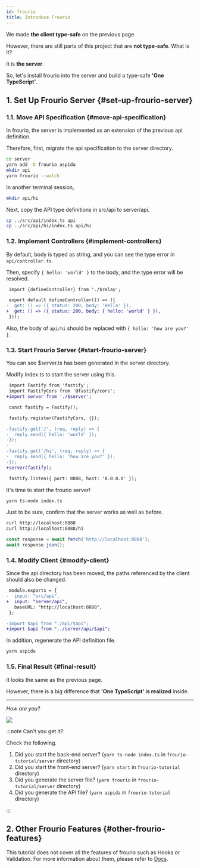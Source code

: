 ```yaml
---
id: frourio
title: Introduce Frourio
---
```



We made **the client type-safe** on the previous page.

However, there are still parts of this project that are **not type-safe**. What is it?

It is **the server**.

So, let's install frourio into the server and build a type-safe **'One TypeScript'**.

## 1. Set Up Frourio Server {#set-up-frourio-server}

### 1.1. Move API Specification {#move-api-specification}

In frourio, the server is implemented as an extension of the previous api definition.

Therefore, first, migrate the api specification to the server directory.

```sh title=Terminal
cd server
yarn add -D frourio aspida
mkdir api
yarn frourio --watch
```

In another terminal session,

```sh title=Terminal
mkdir api/hi
```

Next, copy the API type definitions in src/api to server/api.

```sh title=Terminal
cp ../src/api/index.ts api
cp ../src/api/hi/index.ts api/hi
```

### 1.2. Implement Controllers {#implement-controllers}

By default, body is typed as string, and you can see the type error in `api/controller.ts`.

Then, specify `{ hello: 'world' }` to the body, and the type error will be resolved.

```diff title=server/api/controller.ts
 import {defineController} from './$relay';

 export default defineController(() => ({
-  get: () => ({ status: 200, body: 'Hello' }),
+  get: () => ({ status: 200, body: { hello: 'world' } }),
 }));
```

Also, the body of `api/hi` should be replaced with `{ hello: 'how are you?' }`.

### 1.3. Start Frourio Server {#start-frourio-server}

You can see $server.ts has been generated in the server directory.

Modify index.ts to start the server using this.

```diff title=server/index.ts
 import Fastify from 'fastify';
 import FastifyCors from '@fastify/cors';
+import server from './$server';

 const fastify = Fastify();

 fastify.register(FastifyCors, {});

-fastify.get('/', (req, reply) => {
-  reply.send({ hello: 'world' });
-});
-
-fastify.get('/hi', (req, reply) => {
-  reply.send({ hello: 'how are you?' });
-});
+server(fastify);

 fastify.listen({ port: 8888, host: '0.0.0.0' });
```

It's time to start the frourio server!

```sh title=Terminal
yarn ts-node index.ts
```

Just to be sure, confirm that the server works as well as before.

```sh title=Terminal
curl http://localhost:8888
curl http://localhost:8888/hi
```

```js title='Browser Console'
const response = await fetch('http://localhost:8888');
await response.json();
```

### 1.4. Modify Client {#modify-client}

Since the api directory has been moved, the paths referenced by the client should also be changed.

```diff title=aspida.config.js
 module.exports = {
-  input: "src/api",
+  input: "server/api",
   baseURL: "http://localhost:8888",
 };
```

```diff title=src/apiClient.ts
-import $api from "./api/$api";
+import $api from "../server/api/$api";
```

In addition, regenerate the API definition file.

```sh title='Terminal'
yarn aspida
```

### 1.5. Final Result {#final-result}

It looks the same as the previous page.

However, there is a big difference that **'One TypeScript' is realized** inside.

---

_How are you?_

<BrowserWindow url="http://localhost:3000">
  <img src="/img/tutorial/cra-how-are-you.png" />
</BrowserWindow>

:::note Can't you get it?

Check the following.

1. Did you start the back-end server? (`yarn ts-node index.ts` in `frourio-tutorial/server` directory)
2. Did you start the front-end server? (`yarn start` in `frourio-tutorial` directory)
3. Did you generate the server file? (`yarn frourio` in `frourio-tutorial/server` directory)
4. Did you generate the API file? (`yarn aspida` in `frourio-tutorial` directory)

:::

## 2. Other Frourio Features {#other-frourio-features}

This tutorial does not cover all the features of frourio such as Hooks or Validation.
For more information about them, please refer to [Docs](/docs).
